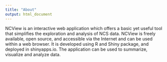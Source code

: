 ```yaml
---
title: "About"
output: html_document
---
```


NCView is an interactive web application which offers a basic yet useful tool that simplifies the exploration and analysis of NCS data. NCView is freely available, open source, and accessible via the Internet and can be used within a web browser. It is developed using R and Shiny package, and deployed in shinyapps.io. The application can be used to summarize, visualize and analyze data. 

